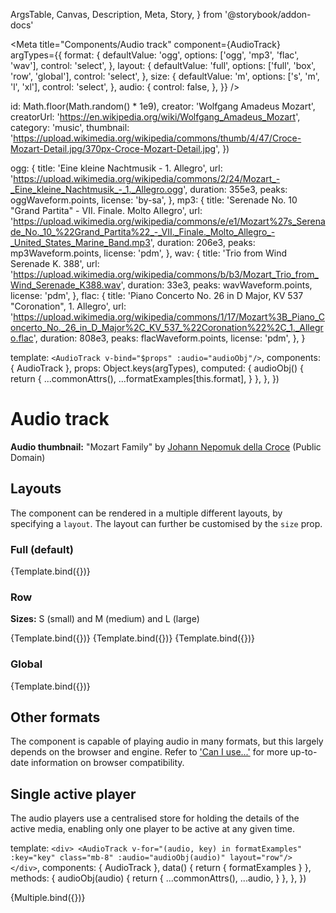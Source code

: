   ArgsTable,
  Canvas,
  Description,
  Meta,
  Story,
} from '@storybook/addon-docs'



<Meta
  title="Components/Audio track"
  component={AudioTrack}
  argTypes={{
    format: {
      defaultValue: 'ogg',
      options: ['ogg', 'mp3', 'flac', 'wav'],
      control: 'select',
    },
    layout: {
      defaultValue: 'full',
      options: ['full', 'box', 'row', 'global'],
      control: 'select',
    },
    size: {
      defaultValue: 'm',
      options: ['s', 'm', 'l', 'xl'],
      control: 'select',
    },
    audio: {
      control: false,
    },
  }}
/>

  id: Math.floor(Math.random() * 1e9),
  creator: 'Wolfgang Amadeus Mozart',
  creatorUrl: 'https://en.wikipedia.org/wiki/Wolfgang_Amadeus_Mozart',
  category: 'music',
  thumbnail:
    'https://upload.wikimedia.org/wikipedia/commons/thumb/4/47/Croce-Mozart-Detail.jpg/370px-Croce-Mozart-Detail.jpg',
})

  ogg: {
    title: 'Eine kleine Nachtmusik - 1. Allegro',
    url:
      'https://upload.wikimedia.org/wikipedia/commons/2/24/Mozart_-_Eine_kleine_Nachtmusik_-_1._Allegro.ogg',
    duration: 355e3,
    peaks: oggWaveform.points,
    license: 'by-sa',
  },
  mp3: {
    title: 'Serenade No. 10 "Grand Partita" - VII. Finale. Molto Allegro',
    url:
      'https://upload.wikimedia.org/wikipedia/commons/e/e1/Mozart%27s_Serenade_No._10_%22Grand_Partita%22_-_VII._Finale._Molto_Allegro_-_United_States_Marine_Band.mp3',
    duration: 206e3,
    peaks: mp3Waveform.points,
    license: 'pdm',
  },
  wav: {
    title: 'Trio from Wind Serenade K. 388',
    url:
      'https://upload.wikimedia.org/wikipedia/commons/b/b3/Mozart_Trio_from_Wind_Serenade_K388.wav',
    duration: 33e3,
    peaks: wavWaveform.points,
    license: 'pdm',
  },
  flac: {
    title: 'Piano Concerto No. 26 in D Major, KV 537 "Coronation", 1. Allegro',
    url:
      'https://upload.wikimedia.org/wikipedia/commons/1/17/Mozart%3B_Piano_Concerto_No._26_in_D_Major%2C_KV_537_%22Coronation%22%2C_1._Allegro.flac',
    duration: 808e3,
    peaks: flacWaveform.points,
    license: 'pdm',
  },
}

  template: `<AudioTrack v-bind="$props" :audio="audioObj"/>`,
  components: { AudioTrack },
  props: Object.keys(argTypes),
  computed: {
    audioObj() {
      return {
        ...commonAttrs(),
        ...formatExamples[this.format],
      }
    },
  },
})

# Audio track

<Description of={AudioTrack} />

<ArgsTable of={AudioTrack} />

**Audio thumbnail:** "Mozart Family" by
[Johann Nepomuk della Croce](https://en.wikipedia.org/wiki/Johann_Nepomuk_della_Croce)
(Public Domain)

## Layouts

The component can be rendered in a multiple different layouts, by
specifying a `layout`. The layout can further be customised by the `size` prop.

### Full (default)

<Canvas>
  <Story name="Full">{Template.bind({})}</Story>
</Canvas>

### Row

**Sizes:** S (small) and M (medium) and L (large)

<Canvas>
  <Story
    name="Row (small)"
    args={{
      layout: 'row',
      size: 's',
    }}
  >
    {Template.bind({})}
  </Story>
</Canvas>

<Canvas>
  <Story
    name="Row (medium)"
    args={{
      layout: 'row',
      size: 'm',
    }}
  >
    {Template.bind({})}
  </Story>
</Canvas>

<Canvas>
  <Story
    name="Row (large)"
    args={{
      layout: 'row',
      size: 'l',
    }}
  >
    {Template.bind({})}
  </Story>
</Canvas>

### Global

<Canvas>
  <Story
    name="Global"
    args={{
      layout: 'global',
    }}
  >
    {Template.bind({})}
  </Story>
</Canvas>

## Other formats

The component is capable of playing audio in many formats, but this largely
depends on the browser and engine. Refer to
['Can I use...'](https://caniuse.com/?search=audio%20format) for more up-to-date
information on browser compatibility.

## Single active player

The audio players use a centralised store for holding the details of the active
media, enabling only one player to be active at any given time.

  template: `
    <div>
      <AudioTrack
        v-for="(audio, key) in formatExamples"
        :key="key"
        class="mb-8"
        :audio="audioObj(audio)"
        layout="row"/>
    </div>
  `,
  components: { AudioTrack },
  data() {
    return { formatExamples }
  },
  methods: {
    audioObj(audio) {
      return {
        ...commonAttrs(),
        ...audio,
      }
    },
  },
})

<Canvas>
  <Story name="Multiple">{Multiple.bind({})}</Story>
</Canvas>
